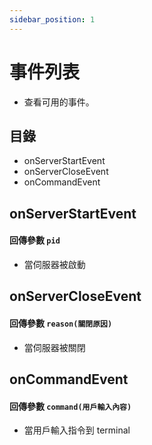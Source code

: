 ```yaml
---
sidebar_position: 1
---
```


# 事件列表

- 查看可用的事件。

## 目錄

- onServerStartEvent
- onServerCloseEvent
- onCommandEvent

## onServerStartEvent

#### 回傳參數 `pid`

- 當伺服器被啟動

## onServerCloseEvent

#### 回傳參數 `reason(關閉原因)`

- 當伺服器被關閉

## onCommandEvent

#### 回傳參數 `command(用戶輸入內容)`

- 當用戶輸入指令到 terminal
